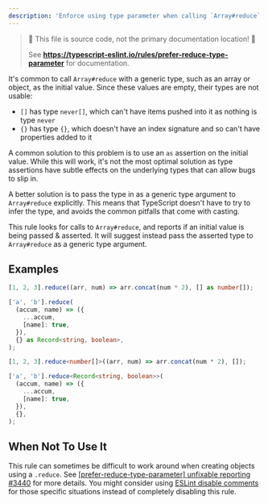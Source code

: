 ```yaml
---
description: 'Enforce using type parameter when calling `Array#reduce` instead of using a type assertion.'
---
```



> 🛑 This file is source code, not the primary documentation location! 🛑
>
> See **https://typescript-eslint.io/rules/prefer-reduce-type-parameter** for documentation.

It's common to call `Array#reduce` with a generic type, such as an array or object, as the initial value.
Since these values are empty, their types are not usable:

- `[]` has type `never[]`, which can't have items pushed into it as nothing is type `never`
- `{}` has type `{}`, which doesn't have an index signature and so can't have properties added to it

A common solution to this problem is to use an `as` assertion on the initial value.
While this will work, it's not the most optimal solution as type assertions have subtle effects on the underlying types that can allow bugs to slip in.

A better solution is to pass the type in as a generic type argument to `Array#reduce` explicitly.
This means that TypeScript doesn't have to try to infer the type, and avoids the common pitfalls that come with casting.

This rule looks for calls to `Array#reduce`, and reports if an initial value is being passed & asserted.
It will suggest instead pass the asserted type to `Array#reduce` as a generic type argument.

## Examples

<Tabs>
<TabItem value="❌ Incorrect">

```ts
[1, 2, 3].reduce((arr, num) => arr.concat(num * 2), [] as number[]);

['a', 'b'].reduce(
  (accum, name) => ({
    ...accum,
    [name]: true,
  }),
  {} as Record<string, boolean>,
);
```

</TabItem>
<TabItem value="✅ Correct">

```ts
[1, 2, 3].reduce<number[]>((arr, num) => arr.concat(num * 2), []);

['a', 'b'].reduce<Record<string, boolean>>(
  (accum, name) => ({
    ...accum,
    [name]: true,
  }),
  {},
);
```

</TabItem>
</Tabs>

## When Not To Use It

This rule can sometimes be difficult to work around when creating objects using a `.reduce`.
See [[prefer-reduce-type-parameter] unfixable reporting #3440](https://github.com/typescript-eslint/typescript-eslint/issues/3440) for more details.
You might consider using [ESLint disable comments](https://eslint.org/docs/latest/use/configure/rules#using-configuration-comments-1) for those specific situations instead of completely disabling this rule.
